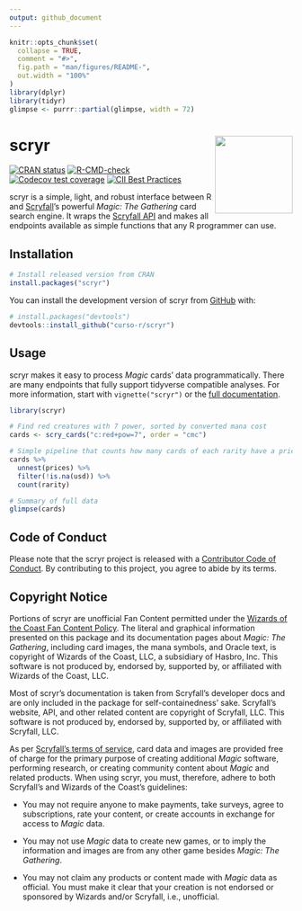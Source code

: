 ```yaml
---
output: github_document
---
```


<!-- README.md is generated from README.Rmd. Please edit that file -->

```r
knitr::opts_chunk$set(
  collapse = TRUE,
  comment = "#>",
  fig.path = "man/figures/README-",
  out.width = "100%"
)
library(dplyr)
library(tidyr)
glimpse <- purrr::partial(glimpse, width = 72)
```

# scryr <a href="https://curso-r.github.io/scryr/"><img src="man/figures/logo.png" align="right" height="138" /></a>

<!-- badges: start -->
[![CRAN status](https://www.r-pkg.org/badges/version/scryr)](https://CRAN.R-project.org/package=scryr)
[![R-CMD-check](https://github.com/curso-r/scryr/workflows/R-CMD-check/badge.svg)](https://github.com/curso-r/scryr/actions)
[![Codecov test coverage](https://codecov.io/gh/curso-r/scryr/branch/main/graph/badge.svg)](https://app.codecov.io/gh/curso-r/scryr?branch=main)
 [![CII Best Practices](https://bestpractices.coreinfrastructure.org/projects/5507/badge)](https://bestpractices.coreinfrastructure.org/projects/5507)
<!-- badges: end -->

scryr is a simple, light, and robust interface between R and
[Scryfall](https://scryfall.com/)'s powerful _Magic: The Gathering_ card search
engine. It wraps the [Scryfall API](https://scryfall.com/docs/api) and makes all
endpoints available as simple functions that any R programmer can use.

## Installation

```r
# Install released version from CRAN
install.packages("scryr")
```

You can install the development version of scryr from
[GitHub](https://github.com/) with:

```r
# install.packages("devtools")
devtools::install_github("curso-r/scryr")
```

## Usage

scryr makes it easy to process _Magic_ cards' data programmatically. There are
many endpoints that fully support tidyverse compatible analyses. For more
information, start with `vignette("scryr")` or the [full
documentation](https://curso-r.github.io/scryr/).

```r
library(scryr)

# Find red creatures with 7 power, sorted by converted mana cost
cards <- scry_cards("c:red+pow=7", order = "cmc")

# Simple pipeline that counts how many cards of each rarity have a price
cards %>%
  unnest(prices) %>%
  filter(!is.na(usd)) %>%
  count(rarity)

# Summary of full data
glimpse(cards)
```

## Code of Conduct

Please note that the scryr project is released with a [Contributor Code of
Conduct](https://curso-r.github.io/scryr/CODE_OF_CONDUCT.html). By contributing
to this project, you agree to abide by its terms.

## Copyright Notice

Portions of scryr are unofficial Fan Content permitted under the [Wizards of the
Coast Fan Content Policy](https://company.wizards.com/en/legal/fancontentpolicy).
The literal and graphical information presented on this package and its
documentation pages about _Magic: The Gathering_, including card images, the
mana symbols, and Oracle text, is copyright of Wizards of the Coast, LLC, a
subsidiary of Hasbro, Inc. This software is not produced by, endorsed by,
supported by, or affiliated with Wizards of the Coast, LLC.

Most of scryr's documentation is taken from Scryfall's developer docs and are
only included in the package for self-containedness' sake. Scryfall's website,
API, and other related content are copyright of Scryfall, LLC. This software is
not produced by, endorsed by, supported by, or affiliated with Scryfall, LLC.

As per [Scryfall's terms of service](https://scryfall.com/docs/terms), card data
and images are provided free of charge for the primary purpose of creating
additional _Magic_ software, performing research, or creating community content
about _Magic_ and related products. When using scryr, you must, therefore, adhere
to both Scryfall's and Wizards of the Coast's guidelines:

- You may not require anyone to make payments, take surveys, agree to
subscriptions, rate your content, or create accounts in exchange for access to
_Magic_ data.

- You may not use _Magic_ data to create new games, or to imply the information
and images are from any other game besides _Magic: The Gathering_.

- You may not claim any products or content made with _Magic_ data as official.
You must make it clear that your creation is not endorsed or sponsored by
Wizards and/or Scryfall, i.e., unofficial.
